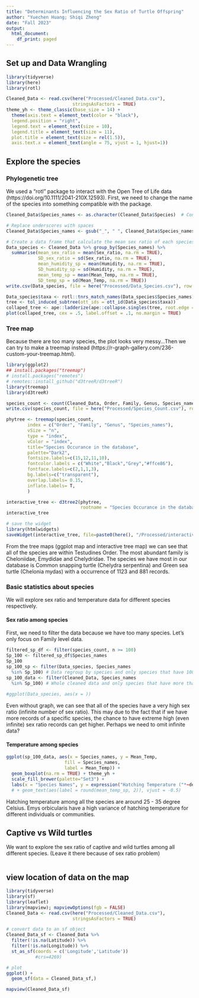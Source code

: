 ```yaml
---
title: "Determinants Influencing the Sex Ratio of Turtle Offspring"
author: "Yuechen Huang; Shiqi Zheng"
date: "Fall 2023"
output:
  html_document:
    df_print: paged
---
```


## Set up and Data Wrangling
```r
library(tidyverse)
library(here)
library(rotl)

Cleaned_Data <- read.csv(here("Processed/Cleaned_Data.csv"), 
                         stringsAsFactors = TRUE)
theme_yh <- theme_classic(base_size = 14) + 
  theme(axis.text = element_text(color = "black"),
  legend.position = "right",
  legend.text = element_text(size = 10),
  legend.title = element_text(size = 11),
  plot.title = element_text(size = rel(1.5)),
  axis.text.x = element_text(angle = 75, vjust = 1, hjust=1))
```

## Explore the species 
### Phylogenetic tree
We used a "rotl" package to interact with the Open Tree of Life data (https://doi.org/10.1111/2041-210X.12593). First, we need to change the name of the species into something compatible with the package.

```r
Cleaned_Data$Species_names <- as.character(Cleaned_Data$Species)  # Convert factors to characters

# Replace underscores with spaces
Cleaned_Data$Species_names <- gsub("_", " ", Cleaned_Data$Species_names)

# Create a data frame that calculate the mean sex ratio of each species
Data_species <- Cleaned_Data %>% group_by(Species_names) %>%
  summarise(mean_sex_ratio = mean(Sex_ratio, na.rm = TRUE),
            SD_sex_ratio = sd(Sex_ratio, na.rm = TRUE),
            mean_humidity_sp = mean(Humidity, na.rm = TRUE),
            SD_humidity_sp = sd(Humidity, na.rm = TRUE),
            mean_temp_sp = mean(Mean_Temp, na.rm = TRUE),
            SD_temp_sp = sd(Mean_Temp, na.rm = TRUE)) 
write.csv(Data_species, file = here("Processed/Data_Species.csv"), row.names = FALSE) # Data regroup by species

Data_species$taxa <- rotl::tnrs_match_names(Data_species$Species_names)
tree <- tol_induced_subtree(ott_ids = ott_id(Data_species$taxa))
collaped_tree <- ape::ladderize(ape::collapse.singles(tree, root.edge = FALSE)) ## tried to make this less messy but doesn't work
plot(collaped_tree, cex = .5, label.offset = .1, no.margin = TRUE)
```

### Tree map
Because there are too many species, the plot looks very messy...Then we can try to make a treemap instead (https://r-graph-gallery.com/236-custom-your-treemap.html).

```r
library(ggplot2)
## install.packages("treemap")
# install.packages("remotes")
# remotes::install_github("d3treeR/d3treeR")
library(treemap)
library(d3treeR)

species_count <- count(Cleaned_Data, Order, Family, Genus, Species_names)
write.csv(species_count, file = here("Processed/Species_Count.csv"), row.names = FALSE) 

phytree <- treemap(species_count, 
        index = c("Order", "Family", "Genus", "Species_names"),
        vSize = "n",
        type = "index",
        vColor = "index",
        title="Species Occurance in the database",
        palette="Dark2",
        fontsize.labels=c(15,12,11,10),
        fontcolor.labels = c("White","Black","Grey","#ffce86"),
        fontface.labels=c(2,1,1,3),  
        bg.labels=c("transparent"), 
        overlap.labels= 0.15,
        inflate.labels= T,
        )

interactive_tree <- d3tree2(phytree, 
                            rootname = "Species Occurance in the database")
interactive_tree

# save the widget
library(htmlwidgets)
saveWidget(interactive_tree, file=paste0(here(), "/Processed/interactiveTreemap.html"))
```

From the tree maps (ggplot map and interactive tree map) we can see that all of the species are within Testudines Order. The most abundant family is Cheloniidae, Emydidae and Chelydridae. The species we have most in our database is Common snapping turtle (Chelydra serpentina) and Green sea turtle (Chelonia mydas) with a occurrence of 1123 and 881 records.

### Basic statistics about species
We will explore sex ratio and temperature data for different species respectively.

#### Sex ratio among species
First, we need to filter the data because we have too many species. Let's only focus on Family level data.
```r

filtered_sp_df <- filter(species_count, n >= 100)
Sp_100 <- filtered_sp_df$Species_names
Sp_100
sp_100_sp <- filter(Data_species, Species_names
  %in% Sp_100) # Data regroup by species and only species that have 100 records are included
sp_100_data <- filter(Cleaned_Data, Species_names
  %in% Sp_100) # Whole cleaned data and only species that have more than 100 records are included
  
#ggplot(Data_species, aes(x = ))
```

Even without graph, we can see that all of the species have a very high sex ratio (infinite number of sex ratio). This may due to the fact that if we have more records of a specific species, the chance to have extreme high (even infinite) sex ratio records can get higher. Perhaps we need to omit infinite data? 

#### Temperature among species

```r
ggplot(sp_100_data, aes(x = Species_names, y = Mean_Temp, 
                      fill = Species_names, 
                      label = Mean_Temp)) + 
  geom_boxplot(na.rm = TRUE) + theme_yh +
  scale_fill_brewer(palette="Set3") + 
  labs(x = "Species Names", y = expression("Hatching Temperature ("*~degree*C*")")) 
  # + geom_text(aes(label = round(mean_temp_sp, 2)), vjust = -0.5)  
```
Hatching temperature among all the species are around 25 - 35 degree Celsius. Emys orbicularis have a high variance of hatching temperature for different individuals or communities.

\newpage
## Captive vs Wild turtles
We want to explore the sex ratio of captive and wild turtles among all different species. (Leave it there because of sex ratio problem)
```r

```

## view location of data on the map
```r
library(tidyverse)
library(sf)
library(leaflet)
library(mapview); mapviewOptions(fgb = FALSE)
Cleaned_Data <- read.csv(here("Processed/Cleaned_Data.csv"), 
                         stringsAsFactors = TRUE)

# convert data to an sf object
Cleaned_Data_sf <- Cleaned_Data %>% 
  filter(!is.na(Latitude)) %>% 
  filter(!is.na(Longitude)) %>% 
  st_as_sf(coords = c('Longitude','Latitude'))
           #crs=4269)

# plot
ggplot() +
  geom_sf(data = Cleaned_Data_sf,)

mapview(Cleaned_Data_sf)
```

